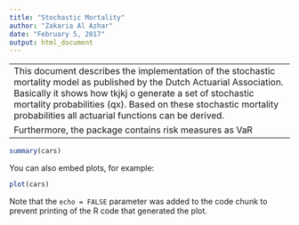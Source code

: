 ```yaml
---
title: "Stochastic Mortality"
author: "Zakaria Al Azhar"
date: "February 5, 2017"
output: html_document 
---
```

---
This document describes the implementation of the stochastic mortality model as published by the Dutch Actuarial Association. Basically it shows how tkjkj o generate a set of stochastic mortality probabilities (qx). Based on these stochastic mortality probabilities all actuarial functions can be derived.
Furthermore, the package contains risk measures as VaR
---

```r
summary(cars)
```

You can also embed plots, for example:

```r
plot(cars)
```

Note that the `echo = FALSE` parameter was added to the code chunk to prevent printing of the R code that generated the plot.
